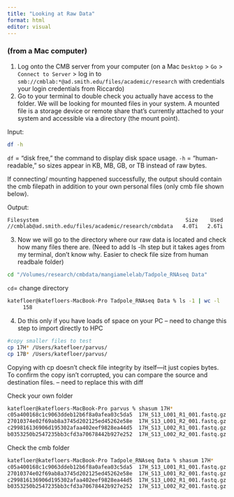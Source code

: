 ```yaml
---
title: "Looking at Raw Data"
format: html
editor: visual
---
```


### (from a Mac computer)

1. Log onto the CMB server from your computer (on a Mac `Desktop` > `Go` > `Connect to Server` > log in to `smb://cmblab:*@ad.smith.edu/files/academic/research` with credentials your login credentials from Riccardo) 
2. Go to your terminal to double check you actually have access to the folder. We will be looking for mounted files in your system. A mounted file is a storage device or remote share that’s currently attached to your system and accessible via a directory (the mount point).

::: {.callout-tip}
Input:
```bash
df -h 
```
`df` = “disk free,” the command to display disk space usage.
`-h` = “human-readable,” so sizes appear in KB, MB, GB, or TB instead of raw bytes.

If connecting/ mounting happened successfully, the output should contain the cmb filepath in addition to your own personal files (only cmb file shown below).

Output:
```bash
Filesystem                                               Size    Used   Avail Capacity iused ifree %iused  Mounted on
//cmblab@ad.smith.edu/files/academic/research/cmbdata   4.0Ti   2.6Ti   1.4Ti    67%    711M  363M   66%   /Volumes/research/cmbdata
```
:::

3. Now we will go to the directory where our raw data is located and check how many files there are. (Need to add ls -lh step but it takes ages from my terminal, don't know why. Easier to check file size from human readbale folder)
```bash
cd "/Volumes/research/cmbdata/mangiamelelab/Tadpole_RNAseq Data"
```
`cd`= change directory

```bash
katefloer@katefloers-MacBook-Pro Tadpole_RNAseq Data % ls -1 | wc -l
     158
```

4. Do this only if you have loads of space on your PC -- need to change this step to import directly to HPC

```bash
#copy smaller files to test 
cp 17H* /Users/katefloer/parvus/
cp 17B* /Users/katefloer/parvus/
```

Copying with cp doesn’t check file integrity by itself—it just copies bytes.
To confirm the copy isn’t corrupted, you can compare the source and destination files. -- need to replace this with diff 

Check your own folder
```bash
katefloer@katefloers-MacBook-Pro parvus % shasum 17H*                         
c05a400168c1c9063ddeb12b6f8a0afea03c5da5  17H_S13_L001_R1_001.fastq.gz
27010374e02f69ab8a3745d202125ed45262e58e  17H_S13_L001_R2_001.fastq.gz
c299816136906d195302afaa402eef9828ea44d5  17H_S13_L002_R1_001.fastq.gz
b0353250b2547235bb3cfd3a70678442b927e252  17H_S13_L002_R2_001.fastq.gz
```

Check the cmb folder
```bash
katefloer@katefloers-MacBook-Pro Tadpole_RNAseq Data % shasum 17H*
c05a400168c1c9063ddeb12b6f8a0afea03c5da5  17H_S13_L001_R1_001.fastq.gz
27010374e02f69ab8a3745d202125ed45262e58e  17H_S13_L001_R2_001.fastq.gz
c299816136906d195302afaa402eef9828ea44d5  17H_S13_L002_R1_001.fastq.gz
b0353250b2547235bb3cfd3a70678442b927e252  17H_S13_L002_R2_001.fastq.gz
```

